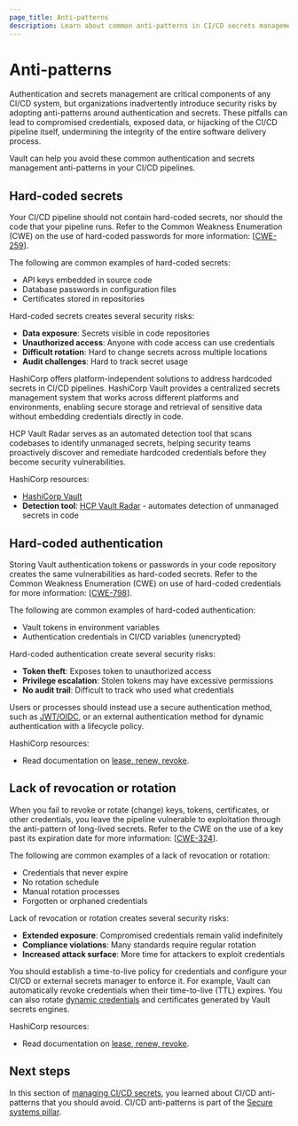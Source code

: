 ```yaml
---
page_title: Anti-patterns
description: Learn about common anti-patterns in CI/CD secrets management.
---
```


# Anti-patterns

Authentication and secrets management are critical components of any CI/CD system, but organizations inadvertently introduce security risks by adopting anti-patterns around authentication and secrets. These pitfalls can lead to compromised credentials, exposed data, or hijacking of the CI/CD pipeline itself, undermining the integrity of the entire software delivery process.

Vault can help you avoid these common authentication and secrets management anti-patterns in your CI/CD pipelines.

## Hard-coded secrets

Your CI/CD pipeline should not contain hard-coded secrets, nor should the code that your pipeline runs. Refer to the Common Weakness Enumeration (CWE) on the use of hard-coded passwords for more information: [[CWE-259](https://cwe.mitre.org/data/definitions/259.html)].

The following are common examples of hard-coded secrets:

- API keys embedded in source code
- Database passwords in configuration files
- Certificates stored in repositories

Hard-coded secrets creates several security risks:

- **Data exposure**: Secrets visible in code repositories
- **Unauthorized access**: Anyone with code access can use credentials
- **Difficult rotation**: Hard to change secrets across multiple locations
- **Audit challenges**: Hard to track secret usage

HashiCorp offers platform-independent solutions to address hardcoded secrets in CI/CD pipelines. HashiCorp Vault provides a centralized secrets management system that works across different platforms and environments, enabling secure storage and retrieval of sensitive data without embedding credentials directly in code.

HCP Vault Radar serves as an automated detection tool that scans codebases to identify unmanaged secrets, helping security teams proactively discover and remediate hardcoded credentials before they become security vulnerabilities.

HashiCorp resources:

- [HashiCorp Vault](https://developer.hashicorp.com/vault)
- **Detection tool**: [HCP Vault Radar](https://developer.hashicorp.com/hcp/docs/vault-radar) - automates detection of unmanaged secrets in code

## Hard-coded authentication

Storing Vault authentication tokens or passwords in your code repository creates the same vulnerabilities as hard-coded secrets. Refer to the Common Weakness Enumeration (CWE) on use of hard-coded credentials for more information: 
[[CWE-798](https://cwe.mitre.org/data/definitions/798.html)].


The following are common examples of hard-coded authentication:

- Vault tokens in environment variables
- Authentication credentials in CI/CD variables (unencrypted)

Hard-coded authentication create several security risks:

- **Token theft**: Exposes token to unauthorized access
- **Privilege escalation**: Stolen tokens may have excessive permissions
- **No audit trail**: Difficult to track who used what credentials

Users or processes should instead use a secure authentication method, such as [JWT/OIDC](/vault/docs/auth/jwt), or an external authentication method for dynamic authentication with a lifecycle policy.

HashiCorp resources:

- Read documentation on [lease, renew, revoke](/vault/docs/concepts/lease).

## Lack of revocation or rotation

When you fail to revoke or rotate (change) keys, tokens, certificates, or other credentials, you leave the pipeline vulnerable to exploitation through the anti-pattern of long-lived secrets. Refer to the CWE on the use of a key past its expiration date for more information: [[CWE-324](https://cwe.mitre.org/data/definitions/324.html)].


The following are common examples of a lack of revocation or rotation:

- Credentials that never expire
- No rotation schedule
- Manual rotation processes
- Forgotten or orphaned credentials

Lack of revocation or rotation creates several security risks:

- **Extended exposure**: Compromised credentials remain valid indefinitely
- **Compliance violations**: Many standards require regular rotation
- **Increased attack surface**: More time for attackers to exploit credentials

You should establish a time-to-live policy for credentials and configure your CI/CD or external secrets manager to enforce it. For example, Vault can automatically revoke credentials when their time-to-live (TTL) expires. You can also rotate [dynamic credentials](#dynamic-secrets) and certificates generated by Vault secrets engines.

HashiCorp resources:

- Read documentation on [lease, renew, revoke](/vault/docs/concepts/lease).

## Next steps

In this section of [managing CI/CD secrets](content/well-architected-framework/secure-systems/secure-applications/ci-cd-secrets), you learned about CI/CD anti-patterns that you should avoid. CI/CD anti-patterns is part of the [Secure systems pillar](/well-architected-framework/secure-systems).